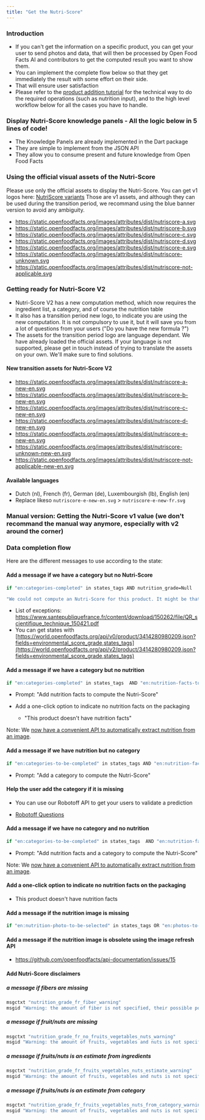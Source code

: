 ```yaml
---
title: "Get the Nutri-Score"
---
```


### Introduction

- If you can't get the information on a specific product, you can get your user to send photos and data, that will then be processed by Open Food Facts AI and contributors to get the computed result you want to show them.
- You can implement the complete flow below so that they get immediately the result with some effort on their side.
- That will ensure user satisfaction
- Please refer to the [product addition tutorial](https://openfoodfacts.github.io/openfoodfacts-server/reference/api-tutorials/adding-missing-products/) for the technical way to do the required operations (such as nutrition input), and to the high level workflow below for all the cases you have to handle.

### Display Nutri-Score knowledge panels - All the logic below in 5 lines of code!

- The Knowledge Panels are already implemented in the Dart package
- They are simple to implement from the JSON API
- They allow you to consume present and future knowledge from Open Food Facts

### Using the official visual assets of the Nutri-Score

Please use only the official assets to display the Nutri-Score. You can get v1 logos here: [NutriScore variants](https://drive.google.com/drive/u/1/folders/13SL2hgqYHSLMhYjMze9nYXV9GOdGMBgc)
Those are v1 assets, and although they can be used during the transition period, we recommand using the blue banner version to avoid any ambiguity.

- https://static.openfoodfacts.org/images/attributes/dist/nutriscore-a.svg
- https://static.openfoodfacts.org/images/attributes/dist/nutriscore-b.svg
- https://static.openfoodfacts.org/images/attributes/dist/nutriscore-c.svg
- https://static.openfoodfacts.org/images/attributes/dist/nutriscore-d.svg
- https://static.openfoodfacts.org/images/attributes/dist/nutriscore-e.svg
- https://static.openfoodfacts.org/images/attributes/dist/nutriscore-unknown.svg
- https://static.openfoodfacts.org/images/attributes/dist/nutriscore-not-applicable.svg

### Getting ready for Nutri-Score V2

- Nutri-Score V2 has a new computation method, which now requires the ingredient list, a category, and of course the nutrition table
- It also has a transition period new logo, to indicate you are using the new computation. It is not compulsory to use it, but it will save you from a lot of questions from your users ("Do you have the new formula ?")
- The assets for the transition period logo are language dependant. We have already loaded the official assets. If your language is not supported, please get in touch instead of trying to translate the assets on your own. We'll make sure to find solutions.

#### New transition assets for Nutri-Score V2

- https://static.openfoodfacts.org/images/attributes/dist/nutriscore-a-new-en.svg
- https://static.openfoodfacts.org/images/attributes/dist/nutriscore-b-new-en.svg
- https://static.openfoodfacts.org/images/attributes/dist/nutriscore-c-new-en.svg
- https://static.openfoodfacts.org/images/attributes/dist/nutriscore-d-new-en.svg
- https://static.openfoodfacts.org/images/attributes/dist/nutriscore-e-new-en.svg
- https://static.openfoodfacts.org/images/attributes/dist/nutriscore-unknown-new-en.svg
- https://static.openfoodfacts.org/images/attributes/dist/nutriscore-not-applicable-new-en.svg

#### Available languages

- Dutch (nl), French (fr), German (de), Luxembourgish (lb), English (en)
- Replace likeso `nutriscore-e-new-en.svg` > `nutriscore-e-new-fr.svg`

### Manual version: Getting the Nutri-Score v1 value (we don't recommand the manual way anymore, especially with v2 around the corner)

### Data completion flow

Here are the different messages to use according to the state:

#### Add a message if we have a category but no Nutri-Score

```sh title="Data completion flow"
if "en:categories-completed" in states_tags AND nutrition_grade=Null
```

```sh title="Data completion flow"
"We could not compute an Nutri-Score for this product. It might be that the category is an exception. If you believe this is an error, you can email contact@thenameofyourapp.org"
```

- List of exceptions: https://www.santepubliquefrance.fr/content/download/150262/file/QR_scientifique_technique_150421.pdf
- You can get states with [https://world.openfoodfacts.org/api/v0/product/3414280980209.json?fields=environmental_score_grade,states_tags](https://world.openfoodfacts.org/api/v2/product/3414280980209.json?fields=environmental_score_grade,states_tags)

#### Add a message if we have a category but no nutrition

```sh title="Data completion flow"
if "en:categories-completed" in states_tags  AND "en:nutrition-facts-to-be-completed" in states_tags
```

- Prompt: "Add nutrition facts to compute the Nutri-Score"

- Add a one-click option to indicate no nutrition facts on the packaging
  - "This product doesn't have nutrition facts"

Note: We [now have a convenient API to automatically extract nutrition from an image](https://openfoodfacts.github.io/robotoff/references/api/#tag/Predict/paths/~1predict~1nutrition/get).

#### Add a message if we have nutrition but no category

```sh title="Data completion flow"
if "en:categories-to-be-completed" in states_tags AND "en:nutrition-facts-completed" in states_tags
```

- Prompt: "Add a category to compute the Nutri-Score"

#### Help the user add the category if it is missing

- You can use our Robotoff API to get your users to validate a prediction

- [Robotoff Questions](https://docs.google.com/document/d/1IoDy0toQrrqtWHvDYp2rEVw84Yq1J0x2pt-0RGTm7h0/edit)

#### Add a message if we have no category and no nutrition

```sh title="Data completion flow"
if "en:categories-to-be-completed" in states_tags  AND "en:nutrition-facts-to-be-completed" in states_tags
```

- Prompt: "Add nutrition facts and a category to compute the Nutri-Score"

Note: We [now have a convenient API to automatically extract nutrition from an image](https://openfoodfacts.github.io/robotoff/references/api/#tag/Predict/paths/~1predict~1nutrition/get).

#### Add a one-click option to indicate no nutrition facts on the packaging

- This product doesn't have nutrition facts

#### Add a message if the nutrition image is missing

```sh title="Data completion flow"
if "en:nutrition-photo-to-be-selected" in states_tags OR "en:photos-to-be-uploaded" in states_tags
```

#### Add a message if the nutrition image is obsolete using the image refresh API

- https://github.com/openfoodfacts/api-documentation/issues/15

#### Add Nutri-Score disclaimers

##### a message if fibers are missing

```sh title="Data completion flow"
msgctxt "nutrition_grade_fr_fiber_warning"
msgid "Warning: the amount of fiber is not specified, their possible positive contribution to the grade could not be taken into account."
```

##### a message if fruit/nuts are missing

```sh title="Data completion flow"
msgctxt "nutrition_grade_fr_no_fruits_vegetables_nuts_warning"
msgid "Warning: the amount of fruits, vegetables and nuts is not specified, their possible positive contribution to the grade could not be taken into account."
```

##### a message if fruits/nuts is an estimate from ingredients

```sh title="Data completion flow"
msgctxt "nutrition_grade_fr_fruits_vegetables_nuts_estimate_warning"
msgid "Warning: the amount of fruits, vegetables and nuts is not specified on the label, it was estimated from the list of ingredients: %d%"
```

##### a message if fruits/nuts is an estimate from category

```sh title="Data completion flow"
msgctxt "nutrition_grade_fr_fruits_vegetables_nuts_from_category_warning"
msgid "Warning: the amount of fruits, vegetables and nuts is not specified on the label, it was estimated from the category (%s) of the product: %d%"
```
